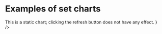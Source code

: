 
<Meta title="Gallery/Sets" />

# Examples of set charts

<Canvas>
    <Story name="two sets">
        <Controller generator={generateTwoSetData} chart={TwoSetChart} />
    </Story>
</Canvas>

<Canvas>
    <Story name="three sets">
        <Controller
            generator={generateThreeSetData}
            chart={ThreeSetChart}
            steps={['title', 'sizes', 'intersections']}
        />
    </Story>
</Canvas>

<Canvas>
    <Story name="text labels">
        <Controller
            generator={generateTextSetData}
            chart={TextSetChart}
            comment={
                <div>
                    This is a static chart; clicking the refresh button does not have any effect.
                </div>
            }
        />
    </Story>
</Canvas>

<Canvas>
    <Story name="horizontal upset">
        <Controller
            generator={generateHorizontalUpSetData}
            chart={HorizontalUpSetChart}
            steps={['axes', 'grid', 'bars']}
        />
    </Story>
</Canvas>

<Canvas>
    <Story name="vertical upset">
        <Controller
            generator={generateVerticalUpSetData}
            chart={VerticalUpSetChart}
            steps={['axes', 'grid', 'bars']}
        />
    </Story>
</Canvas>
